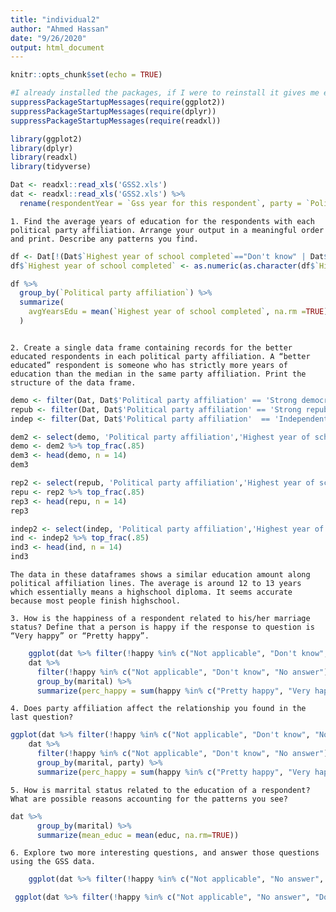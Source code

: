 ```yaml
---
title: "individual2"
author: "Ahmed Hassan"
date: "9/26/2020"
output: html_document
---
```


```r
knitr::opts_chunk$set(echo = TRUE)
```

```r
#I already installed the packages, if I were to reinstall it gives me errors
suppressPackageStartupMessages(require(ggplot2))
suppressPackageStartupMessages(require(dplyr))
suppressPackageStartupMessages(require(readxl))

library(ggplot2)
library(dplyr)
library(readxl)
library(tidyverse)

Dat <- readxl::read_xls('GSS2.xls')
dat <- readxl::read_xls('GSS2.xls') %>%
  rename(respondentYear = `Gss year for this respondent`, party = `Political party affiliation`, marital = `Marital status`, educ = `Highest year of school completed`, id = `Respondent id number`, sex = `Respondents sex`, ballot = `Ballot used for interview`, happy = `General happiness`)

```
```
1. Find the average years of education for the respondents with each political party affiliation. Arrange your output in a meaningful order and print. Describe any patterns you find.
```
```r
df <- Dat[!(Dat$`Highest year of school completed`=="Don't know" | Dat$`Highest year of school completed`=="No answer"),]
df$`Highest year of school completed` <- as.numeric(as.character(df$`Highest year of school completed`))

df %>% 
  group_by(`Political party affiliation`) %>% 
  summarize(
    avgYearsEdu = mean(`Highest year of school completed`, na.rm =TRUE),
  )

```
```

```
```
2. Create a single data frame containing records for the better educated respondents in each political party affiliation. A “better educated” respondent is someone who has strictly more years of education than the median in the same party affiliation. Print the structure of the data frame.
```
```r
demo <- filter(Dat, Dat$'Political party affiliation' == 'Strong democrat')
repub <- filter(Dat, Dat$'Political party affiliation' == 'Strong republican')
indep <- filter(Dat, Dat$'Political party affiliation'  == 'Independent')

dem2 <- select(demo, 'Political party affiliation','Highest year of school completed')
demo <- dem2 %>% top_frac(.85)
dem3 <- head(demo, n = 14)
dem3

rep2 <- select(repub, 'Political party affiliation','Highest year of school completed')
repu <- rep2 %>% top_frac(.85)
rep3 <- head(repu, n = 14)
rep3

indep2 <- select(indep, 'Political party affiliation','Highest year of school completed')
ind <- indep2 %>% top_frac(.85)
ind3 <- head(ind, n = 14)
ind3


```
```
The data in these dataframes shows a similar education amount along political affiliation lines. The average is around 12 to 13 years which essentially means a highschool diploma. It seems accurate because most people finish highschool.
```

```
3. How is the happiness of a respondent related to his/her marriage status? Define that a person is happy if the response to question is “Very happy” or “Pretty happy”.
```
```r
    ggplot(dat %>% filter(!happy %in% c("Not applicable", "Don't know", "No answer") & marital != "No answer"), aes(happy)) + geom_bar() + facet_wrap(~marital, scales = "free_y") + theme(axis.text.x = element_text(angle = 90, vjust = 0.25, hjust = 1))+ ggtitle("General Happiness vs. Marital Status") + xlab("General happiness") + ylab("Count")
    dat %>%
      filter(!happy %in% c("Not applicable", "Don't know", "No answer") & marital != "No answer") %>%
      group_by(marital) %>%
      summarize(perc_happy = sum(happy %in% c("Pretty happy", "Very happy")) / length(happy))

```

```
4. Does party affiliation affect the relationship you found in the last question?
```
```r
ggplot(dat %>% filter(!happy %in% c("Not applicable", "Don't know", "No answer") & marital != "No answer" & !party %in% c("No answer", "Don't know")), aes(happy)) + geom_bar() + facet_grid(marital~party, scales = "free_y") + theme(axis.text.x = element_text(angle = 90, vjust = 0.25, hjust = 1)) + ggtitle("General Happiness of Political Party Affiliation vs. Marital Status") + ylab("Count") + xlab("General Happiness")
    dat %>%
      filter(!happy %in% c("Not applicable", "Don't know", "No answer") & marital != "No answer" & !party %in% c("No answer", "Don't know")) %>%
      group_by(marital, party) %>%
      summarize(perc_happy = sum(happy %in% c("Pretty happy", "Very happy")) / length(happy))
```
```
5. How is marrital status related to the education of a respondent? What are possible reasons accounting for the patterns you see?
```
```r
dat %>%
      group_by(marital) %>%
      summarize(mean_educ = mean(educ, na.rm=TRUE))
```

```
6. Explore two more interesting questions, and answer those questions using the GSS data.
```
```r
    ggplot(dat %>% filter(!happy %in% c("Not applicable", "No answer", "Don't know") & !party %in% c("No answer", "Don't know")), aes(happy)) + geom_bar() + facet_grid(party~sex, scales = "free_y")+ ggtitle("General Happiness of Gender vs. Political Party Affiliation") + ylab("Count") + xlab("General Happiness")
```
```r
 ggplot(dat %>% filter(!happy %in% c("Not applicable", "No answer", "Don't know") & marital != "No answer"), aes(happy)) + geom_bar() + facet_grid(marital~sex, scales = "free_y") + ggtitle("Gender vs. Marital Status Happiness Levels") + ylab("Count") + xlab("General Happiness")
```
